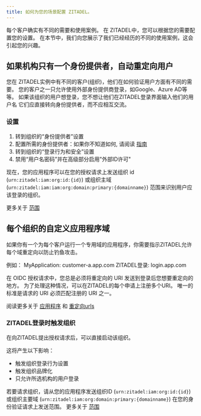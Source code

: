 ```yaml
---
title: 如何为您的场景配置 ZITADEL。
---
```


每个客户确实有不同的需要和使用案例。 在 ZITADEL中，您可以根据您的需要配置您的设置。 在本节中，我们向您展示了我们已经经历的不同的使用案例，这会引起您的兴趣。


## 如果机构只有一个身份提供者，自动重定向用户

您在 ZITADEL实例中有不同的客户(组织)，他们在如何验证用户方面有不同的需要。 您的客户之一只允许使用外部身份提供商登录，如Google、Azure AD等等。 如果该组织的用户想登录，您不想让他们在ZITADEL登录界面输入他们的用户名 它们应直接转向身份提供者，而不应相互交流。

### 设置

1. 转到组织的“身份提供者”设置
2. 配置所需的身份提供者：如果你不知道如何, 请阅读 [指南](../integrate/identity-brokering.md)
3. 转到组织的“登录行为和安全”设置
4. 禁用“用户名密码”并在高级部分启用"外部ID许可"

现在，您的应用程序可以在您的授权请求上发送组织 id (`urn:zitadel:iam:org:id:{id}`) 或组织主域(`urn:zitadel:iam:iam:org:domain:primary:{domainname}`) 范围来识别用户应该登录的组织。

更多关于 [范围](../../apis/openidoauth/scopes#reserved-scopes)

## 每个组织的自定义应用程序域

如果你有一个为每个客户运行一个专用域的应用程序，你需要指示ZITADEL允许每个域重定向以防止钓鱼攻击。

例如： MyApplication: customer-a.app.com ZITADEL登录: login.app.com

在 OIDC 授权请求中，您总是必须将重定向的 URI 发送到登录后您想要重定向的地方。 为了处理这种情况，可以在ZITADEL的每个申请上注册多个URI。 唯一的标准是请求的 URI 必须匹配注册的 URI 之一。

阅读更多关于 [应用程序](../manage/console/applications) 和 [重定向urls](../manage/console/applications#redirect-uris)

### ZITADEL登录时触发组织

在向ZITADEL提出授权请求后，可以直接启动该组织。

这将产生以下影响：
- 触发组织登录行为设置
- 触发组织品牌化
- 只允许所选机构的用户登录

若要请求组织，请从您的应用程序发送组织ID (`urn:zitadel:iam:org:id:{id}`) 或组织主要域 (`urn:zitadel:iam:org:domain:primary:{domainname}`) 在您的身份验证请求上发送范围。 更多关于 [范围](../../apis/openidoauth/scopes#reserved-scopes)